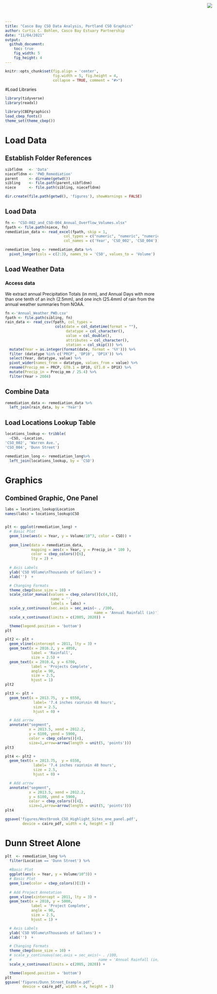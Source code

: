 ```yaml
---
title: "Casco Bay CSO Data Analysis, Portland CSO Graphics"
author: Curtis C. Bohlen, Casco Bay Estuary Partnership
date: "11/04/2021"
output:
  github_document:
    toc: true
    fig_width: 5
    fig_height: 4
---
```


<img
    src="https://www.cascobayestuary.org/wp-content/uploads/2014/04/logo_sm.jpg"
    style="position:absolute;top:10px;right:50px;" />

```r
knitr::opts_chunk$set(fig.align = 'center',
                      fig.width = 5, fig.height = 4,
                      collapse = TRUE, comment = "#>")
```


#Load Libraries
```r
library(tidyverse)
library(readxl)

library(CBEPgraphics)
load_cbep_fonts()
theme_set(theme_cbep())

```

# Load Data
## Establish Folder References
```r
sibfldnm   <- 'Data'
niecefldnm <- 'PWD_Remediation'
parent     <- dirname(getwd())
sibling    <- file.path(parent,sibfldnm)
niece      <- file.path(sibling, niecefldnm)

dir.create(file.path(getwd(), 'figures'), showWarnings = FALSE)
```

## Load Data
```r
fn <- "CSO-002_and_CSO-004_Annual_Overflow_Volumes.xlsx"
fpath <- file.path(niece, fn)
remediation_data <- read_excel(fpath, skip = 1,
                           col_types = c("numeric", "numeric", "numeric"),
                           col_names = c('Year', 'CSO_002', 'CSO_004'))

remediation_long <- remediation_data %>%
  pivot_longer(cols = c(2:3), names_to = 'CSO', values_to = 'Volume')
```

## Load Weather Data
### Access data
We extract annual Precipitation Totals (in mm), and Annual Days with more than
one tenth of an inch (2.5mm), and one inch (25.4mm) of rain from the annual
weather summaries from NOAA.
```r
fn <-'Annual_Weather_PWD.csv'
fpath <- file.path(sibling, fn)
rain_data <- read_csv(fpath, col_types =
                       cols(date = col_datetime(format = ""),
                            datatype = col_character(),
                            value = col_double(),
                            attributes = col_character(),
                            station = col_skip())) %>%
  mutate(Year = as.integer(format(date, format = '%Y'))) %>%
  filter (datatype %in% c('PRCP', 'DP10', 'DP1X')) %>%
  select(Year, datatype, value) %>%
  pivot_wider(names_from = datatype, values_from = value) %>%
  rename(Precip_mm = PRCP, GT0.1 = DP10, GT1.0 = DP1X) %>%
  mutate(Precip_in = Precip_mm / 25.4) %>%
  filter(Year > 2004)
```

## Combine Data
```r
remediation_data <- remediation_data %>%
  left_join(rain_data, by = 'Year')
```

## Load Locations Lookup Table
```r

locations_lookup <- tribble(
  ~CSO, ~Location,
'CSO_002', 'Warren Ave.',
'CSO_004', 'Dunn Street')

remediation_long <- remediation_long%>%
  left_join(locations_lookup, by = 'CSO')
```

# Graphics
## Combined Graphic, One Panel
```r
labs = locations_lookup$Location
names(labs) = locations_lookup$CSO


plt <- ggplot(remediation_long) +
  # Basic Plot
  geom_line(aes(x = Year, y = Volume/10^3, color = CSO)) +
  
  geom_line(data = remediation_data,
            mapping = aes(x = Year, y = Precip_in * 100 ),
            color = cbep_colors()[6],
            lty = 2) +
   
  # Axis Labels
  ylab('CSO VOlume\nThousands of Gallons') +
  xlab('')  +

  # Changing Formats
  theme_cbep(base_size = 10) +
  scale_color_manual(values = cbep_colors()[c(4,5)],
                     name = '',
                     labels = labs) +
  scale_y_continuous(sec.axis = sec_axis(~ . /100,
                                         name = 'Annual Rainfall (in)')) +
  scale_x_continuous(limits = c(2005, 2020)) +

  theme(legend.position = 'bottom')
plt
```

```r
plt2 <- plt +
  geom_vline(xintercept = 2011, lty = 3) +
  geom_text(x = 2016.2, y = 4050,
            label = 'Rainfall',
            size = 2.5) +
  geom_text(x = 2010.4, y = 6700,
            label = 'Projects Complete',
            angle = 90,
            size = 2.5,
            hjust = 1)
plt2
```

```r
plt3 <- plt +
  geom_text(x = 2013.75,  y = 6550,
             label= '7.4 inches rain\nin 48 hours',
             size = 2.5,
             hjust = 0) +

  # Add arrow
  annotate("segment",
           x = 2013.5, xend = 2012.2,
           y = 6100, yend = 5900,
           color = cbep_colors()[4],
           size=1,arrow=arrow(length = unit(5, 'points')))
plt3
```
```r
plt4 <- plt2 +
  geom_text(x = 2013.75,  y = 6550,
             label= '7.4 inches rain\nin 48 hours',
             size = 2.5,
             hjust = 0) +

  # Add arrow
  annotate("segment",
           x = 2013.5, xend = 2012.2,
           y = 6100, yend = 5900,
           color = cbep_colors()[4],
           size=1,arrow=arrow(length = unit(5, 'points')))
plt4

ggsave('figures/Westbrook_CSO_Highlight_Sites_one_panel.pdf',
        device = cairo_pdf, width = 4, height = 3)
```

# Dunn Street Alone
```r

plt  <- remediation_long %>%
  filter(Location == 'Dunn Street') %>%
  
  #Basic Plot
  ggplot(aes(x = Year, y = Volume/10^3)) +
  # Basic Plot
  geom_line(color = cbep_colors()[1]) + 
    
  # Add Project Annotation
  geom_vline(xintercept = 2011, lty = 3) +
  geom_text(x = 2010, y = 5000,
            label = 'Project Complete',
            angle = 90,
            size = 2.5,
            hjust = 1) +

  # Axis Labels
  ylab('CSO VOlume\nThousands of Gallons') +
  xlab('')  +

  # Changing Formats
  theme_cbep(base_size = 10) +
  # scale_y_continuous(sec.axis = sec_axis(~ . /100,
  #                                        name = 'Annual Rainfall (in)')) +
  scale_x_continuous(limits = c(2005, 2020)) +

  theme(legend.position = 'bottom')
plt
ggsave('figures/Dunn_Street_Example.pdf',
        device = cairo_pdf, width = 4, height = 3)
```

